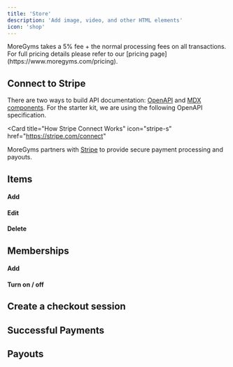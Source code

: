 ```yaml
---
title: 'Store'
description: 'Add image, video, and other HTML elements'
icon: 'shop'
---
```


<Note>
  MoreGyms takes a 5% fee + the normal processing fees on all transactions. For full pricing details please refer to our [pricing page](https://www.moregyms.com/pricing).
</Note>

## Connect to Stripe

There are two ways to build API documentation: [OpenAPI](https://mintlify.com/docs/api-playground/openapi/setup) and [MDX components](https://mintlify.com/docs/api-playground/mdx/configuration). For the starter kit, we are using the following OpenAPI specification.

<Card
  title="How Stripe Connect Works"
  icon="stripe-s"
  href="https://stripe.com/connect"
>
  MoreGyms partners with [Stripe](https://stripe.com/) to provide secure payment processing and payouts.
</Card>

## Items

#### Add

#### Edit

#### Delete

## Memberships

#### Add

#### Turn on / off

## Create a checkout session

## Successful Payments

## Payouts




